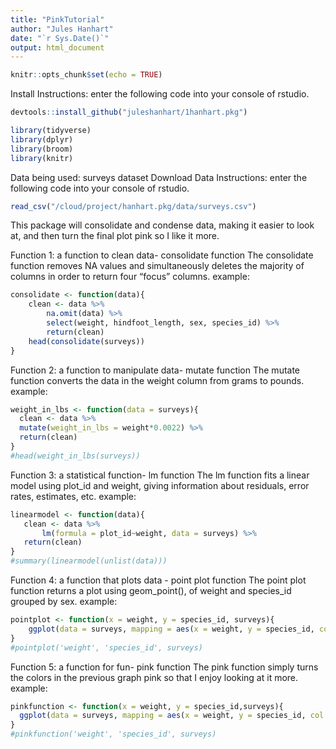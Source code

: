 ```yaml
---
title: "PinkTutorial"
author: "Jules Hanhart"
date: "`r Sys.Date()`"
output: html_document
---
```


```r
knitr::opts_chunk$set(echo = TRUE)
```

Install Instructions:
enter the following code into your console of rstudio. 
```r
devtools::install_github("juleshanhart/1hanhart.pkg")
```

```r
library(tidyverse)
library(dplyr)
library(broom)
library(knitr)
```

Data being used: surveys dataset
Download Data Instructions: 
enter the following code into your console of rstudio.
```r
read_csv("/cloud/project/hanhart.pkg/data/surveys.csv")
```

This package will consolidate and condense data, making it easier to look at, and then turn the final plot pink so I like it more.


Function 1: a function to clean data- consolidate function
The consolidate function removes NA values and simultaneously deletes the majority of columns in order to return four "focus" columns. 
example: 
```r
consolidate <- function(data){
    clean <- data %>% 
        na.omit(data) %>% 
        select(weight, hindfoot_length, sex, species_id) %>% 
        return(clean)
    head(consolidate(surveys))
}
```

Function 2: a function to manipulate data- mutate function
The mutate function converts the data in the weight column from grams to pounds. 
example: 
```r
weight_in_lbs <- function(data = surveys){
  clean <- data %>% 
  mutate(weight_in_lbs = weight*0.0022) %>% 
  return(clean)
}
#head(weight_in_lbs(surveys))
```

Function 3: a statistical function- lm function
The lm function fits a linear model using plot_id and weight, giving information about residuals, error rates, estimates, etc.
example: 
```r
linearmodel <- function(data){
   clean <- data %>% 
       lm(formula = plot_id~weight, data = surveys) %>% 
   return(clean)
}
#summary(linearmodel(unlist(data)))
```

Function 4: a function that plots data - point plot function
The point plot function returns a plot using geom_point(), of weight and species_id grouped by sex. 
example: 
```r
pointplot <- function(x = weight, y = species_id, surveys){
    ggplot(data = surveys, mapping = aes(x = weight, y = species_id, col = sex)) + geom_point()
}
#pointplot('weight', 'species_id', surveys)
```

Function 5: a function for fun- pink function
The pink function simply turns the colors in the previous graph pink so that I enjoy looking at it more. 
example: 
```r
pinkfunction <- function(x = weight, y = species_id,surveys){
  ggplot(data = surveys, mapping = aes(x = weight, y = species_id, col = sex)) + geom_point() + stat_smooth(method = lm, col = "hotpink") + theme(text = element_text(color =  "pink"))
}
#pinkfunction('weight', 'species_id', surveys)
```
